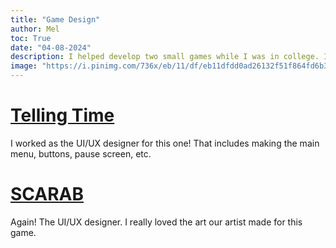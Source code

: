 ```yaml
---
title: "Game Design"
author: Mel
toc: True
date: "04-08-2024"
description: I helped develop two small games while I was in college. It is one of those things I want to keep as a hobby. 
image: "https://i.pinimg.com/736x/eb/11/df/eb11dfdd0ad26132f51f864fd6b39b5f.jpg"
---
```


# [Telling Time](https://kaylalalavalentine.itch.io/telling-time)

I worked as the UI/UX designer for this one! That includes making the main menu, buttons, pause screen, etc. 


# [SCARAB](https://phantom-101.itch.io/scarab)

Again! The UI/UX designer. I really loved the art our artist made for this game. 
